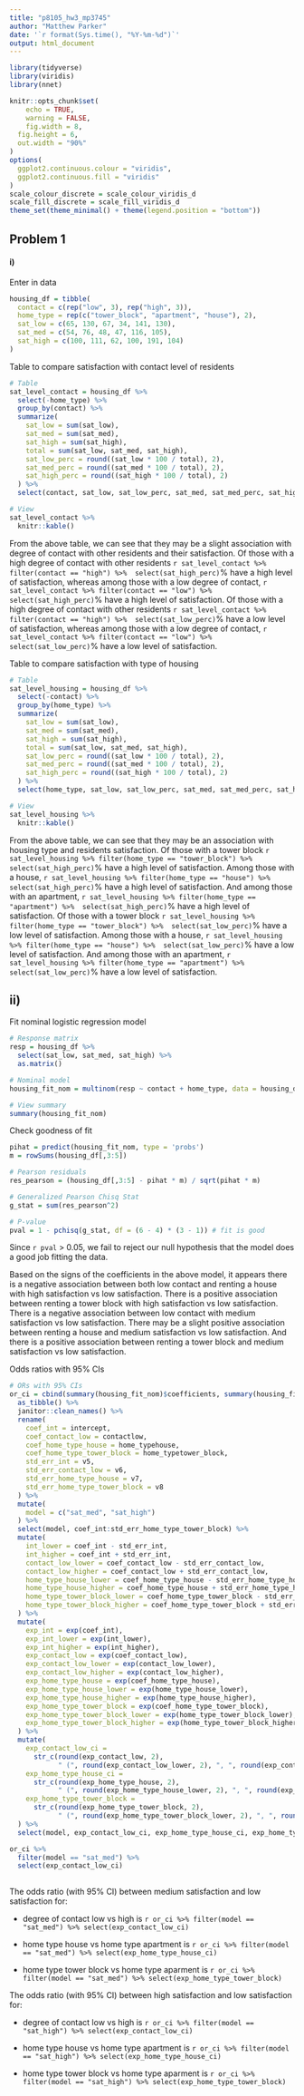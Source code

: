 ```yaml
---
title: "p8105_hw3_mp3745"
author: "Matthew Parker"
date: '`r format(Sys.time(), "%Y-%m-%d")`'
output: html_document
---
```


```r
library(tidyverse)
library(viridis)
library(nnet)

knitr::opts_chunk$set(
	echo = TRUE,
	warning = FALSE,
	fig.width = 8, 
  fig.height = 6,
  out.width = "90%"
)
options(
  ggplot2.continuous.colour = "viridis",
  ggplot2.continuous.fill = "viridis"
)
scale_colour_discrete = scale_colour_viridis_d
scale_fill_discrete = scale_fill_viridis_d
theme_set(theme_minimal() + theme(legend.position = "bottom"))
```


## Problem 1

#### i)

Enter in data
```r
housing_df = tibble(
  contact = c(rep("low", 3), rep("high", 3)),
  home_type = rep(c("tower_block", "apartment", "house"), 2),
  sat_low = c(65, 130, 67, 34, 141, 130),
  sat_med = c(54, 76, 48, 47, 116, 105),
  sat_high = c(100, 111, 62, 100, 191, 104)
)
```

Table to compare satisfaction with contact level of residents
```r
# Table
sat_level_contact = housing_df %>% 
  select(-home_type) %>% 
  group_by(contact) %>% 
  summarize(
    sat_low = sum(sat_low),
    sat_med = sum(sat_med),
    sat_high = sum(sat_high),
    total = sum(sat_low, sat_med, sat_high),
    sat_low_perc = round((sat_low * 100 / total), 2),
    sat_med_perc = round((sat_med * 100 / total), 2),
    sat_high_perc = round((sat_high * 100 / total), 2)
  ) %>% 
  select(contact, sat_low, sat_low_perc, sat_med, sat_med_perc, sat_high, sat_high_perc, total) 

# View
sat_level_contact %>% 
  knitr::kable()
```

From the above table, we can see that they may be a slight association with degree of contact with other residents and their satisfaction. Of those with a high degree of contact with other residents `r sat_level_contact %>% filter(contact == "high") %>%  select(sat_high_perc)`% have a high level of satisfaction, whereas among those with a low degree of contact, `r sat_level_contact %>% filter(contact == "low") %>%  select(sat_high_perc)`% have a high level of satisfaction. Of those with a high degree of contact with other residents `r sat_level_contact %>% filter(contact == "high") %>%  select(sat_low_perc)`% have a low level of satisfaction, whereas among those with a low degree of contact, `r sat_level_contact %>% filter(contact == "low") %>%  select(sat_low_perc)`% have a low level of satisfaction.

Table to compare satisfaction with type of housing
```r
# Table
sat_level_housing = housing_df %>% 
  select(-contact) %>% 
  group_by(home_type) %>% 
  summarize(
    sat_low = sum(sat_low),
    sat_med = sum(sat_med),
    sat_high = sum(sat_high),
    total = sum(sat_low, sat_med, sat_high),
    sat_low_perc = round((sat_low * 100 / total), 2),
    sat_med_perc = round((sat_med * 100 / total), 2),
    sat_high_perc = round((sat_high * 100 / total), 2)
  ) %>% 
  select(home_type, sat_low, sat_low_perc, sat_med, sat_med_perc, sat_high, sat_high_perc, total) 

# View
sat_level_housing %>% 
  knitr::kable()
```

From the above table, we can see that they may be an association with housing type and residents satisfaction. Of those with a tower block `r sat_level_housing %>% filter(home_type == "tower_block") %>%  select(sat_high_perc)`% have a high level of satisfaction. Among those with a house, `r sat_level_housing %>% filter(home_type == "house") %>%  select(sat_high_perc)`% have a high level of satisfaction. And among those with an apartment, `r sat_level_housing %>% filter(home_type == "apartment") %>%  select(sat_high_perc)`% have a high level of satisfaction. Of those with a tower block `r sat_level_housing %>% filter(home_type == "tower_block") %>%  select(sat_low_perc)`% have a low level of satisfaction. Among those with a house, `r sat_level_housing %>% filter(home_type == "house") %>%  select(sat_low_perc)`% have a low level of satisfaction. And among those with an apartment, `r sat_level_housing %>% filter(home_type == "apartment") %>%  select(sat_low_perc)`% have a low level of satisfaction.  


## ii)

Fit nominal logistic regression model
```r
# Response matrix
resp = housing_df %>% 
  select(sat_low, sat_med, sat_high) %>% 
  as.matrix()

# Nominal model
housing_fit_nom = multinom(resp ~ contact + home_type, data = housing_df) 

# View summary
summary(housing_fit_nom)
```


Check goodness of fit
```r
pihat = predict(housing_fit_nom, type = 'probs') 
m = rowSums(housing_df[,3:5])

# Pearson residuals
res_pearson = (housing_df[,3:5] - pihat * m) / sqrt(pihat * m)  

# Generalized Pearson Chisq Stat
g_stat = sum(res_pearson^2) 

# P-value
pval = 1 - pchisq(g_stat, df = (6 - 4) * (3 - 1)) # fit is good
```

Since `r pval` > 0.05, we fail to reject our null hypothesis that the model does a good job fitting the data. 

Based on the signs of the coefficients in the above model, it appears there is a negative association between both low contact and renting a house with high satisfaction vs low satisfaction. There is a positive association between renting a tower block with high satisfaction vs low satisfaction. There is a negative association between low contact with medium satisfaction vs low satisfaction. There may be a slight positive association between renting a house and medium satisfaction vs low satisfaction. And there is a positive association between renting a tower block and medium satisfaction vs low satisfaction.


Odds ratios with 95% CIs
```r
# ORs with 95% CIs
or_ci = cbind(summary(housing_fit_nom)$coefficients, summary(housing_fit_nom)$standard.errors) %>% 
  as_tibble() %>% 
  janitor::clean_names() %>% 
  rename(
    coef_int = intercept,
    coef_contact_low = contactlow,
    coef_home_type_house = home_typehouse,
    coef_home_type_tower_block = home_typetower_block,
    std_err_int = v5,
    std_err_contact_low = v6,
    std_err_home_type_house = v7,
    std_err_home_type_tower_block = v8
  ) %>% 
  mutate(
    model = c("sat_med", "sat_high")
  ) %>% 
  select(model, coef_int:std_err_home_type_tower_block) %>% 
  mutate(
    int_lower = coef_int - std_err_int,
    int_higher = coef_int + std_err_int,
    contact_low_lower = coef_contact_low - std_err_contact_low,
    contact_low_higher = coef_contact_low + std_err_contact_low,
    home_type_house_lower = coef_home_type_house - std_err_home_type_house,
    home_type_house_higher = coef_home_type_house + std_err_home_type_house,
    home_type_tower_block_lower = coef_home_type_tower_block - std_err_home_type_tower_block,
    home_type_tower_block_higher = coef_home_type_tower_block + std_err_home_type_tower_block,
  ) %>% 
  mutate(
    exp_int = exp(coef_int),
    exp_int_lower = exp(int_lower),
    exp_int_higher = exp(int_higher),
    exp_contact_low = exp(coef_contact_low),
    exp_contact_low_lower = exp(contact_low_lower),
    exp_contact_low_higher = exp(contact_low_higher),
    exp_home_type_house = exp(coef_home_type_house),
    exp_home_type_house_lower = exp(home_type_house_lower),
    exp_home_type_house_higher = exp(home_type_house_higher),
    exp_home_type_tower_block = exp(coef_home_type_tower_block),
    exp_home_type_tower_block_lower = exp(home_type_tower_block_lower),
    exp_home_type_tower_block_higher = exp(home_type_tower_block_higher)
  ) %>% 
  mutate(
    exp_contact_low_ci = 
      str_c(round(exp_contact_low, 2), 
            " (", round(exp_contact_low_lower, 2), ", ", round(exp_contact_low_higher, 2), ")"),
    exp_home_type_house_ci = 
      str_c(round(exp_home_type_house, 2), 
            " (", round(exp_home_type_house_lower, 2), ", ", round(exp_home_type_house_higher, 2), ")"),
    exp_home_type_tower_block = 
      str_c(round(exp_home_type_tower_block, 2), 
            " (", round(exp_home_type_tower_block_lower, 2), ", ", round(exp_home_type_tower_block_higher, 2), ")")
  ) %>% 
  select(model, exp_contact_low_ci, exp_home_type_house_ci, exp_home_type_tower_block)

or_ci %>% 
  filter(model == "sat_med") %>% 
  select(exp_contact_low_ci)
  
```

The odds ratio (with 95% CI) between medium satisfaction and low satisfaction for:

* degree of contact low vs high is `r or_ci %>% filter(model == "sat_med") %>% select(exp_contact_low_ci)`

* home type house vs home type apartment is `r or_ci %>% filter(model == "sat_med") %>% select(exp_home_type_house_ci)`

* home type tower block vs home type aparment is `r or_ci %>% filter(model == "sat_med") %>% select(exp_home_type_tower_block)`

The odds ratio (with 95% CI) between high satisfaction and low satisfaction for:

* degree of contact low vs high is `r or_ci %>% filter(model == "sat_high") %>% select(exp_contact_low_ci)`

* home type house vs home type apartment is `r or_ci %>% filter(model == "sat_high") %>% select(exp_home_type_house_ci)`

* home type tower block vs home type aparment is `r or_ci %>% filter(model == "sat_high") %>% select(exp_home_type_tower_block)`